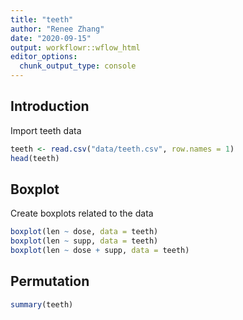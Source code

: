 ```yaml
---
title: "teeth"
author: "Renee Zhang"
date: "2020-09-15"
output: workflowr::wflow_html
editor_options:
  chunk_output_type: console
---
```


## Introduction

Import teeth data

```r
teeth <- read.csv("data/teeth.csv", row.names = 1)
head(teeth)
```

## Boxplot

Create boxplots related to the data

```r
boxplot(len ~ dose, data = teeth)
boxplot(len ~ supp, data = teeth)
boxplot(len ~ dose + supp, data = teeth)
```

## Permutation

```r
summary(teeth)
```

